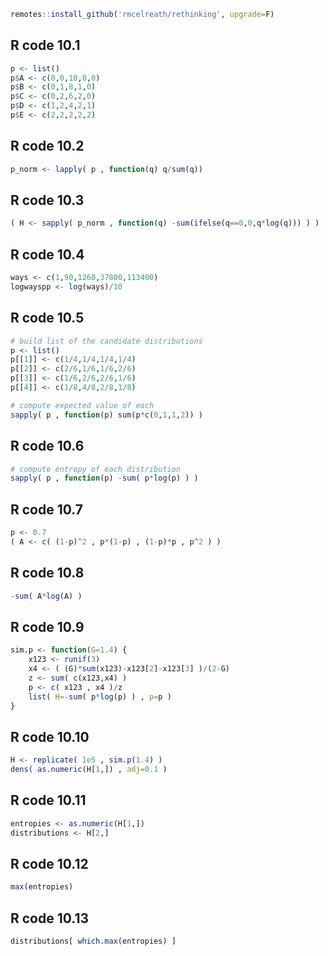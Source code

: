 
```r
remotes::install_github('rmcelreath/rethinking', upgrade=F)
```

## R code 10.1

```r
p <- list()
p$A <- c(0,0,10,0,0)
p$B <- c(0,1,8,1,0)
p$C <- c(0,2,6,2,0)
p$D <- c(1,2,4,2,1)
p$E <- c(2,2,2,2,2)
```

## R code 10.2

```r
p_norm <- lapply( p , function(q) q/sum(q))
```

## R code 10.3

```r
( H <- sapply( p_norm , function(q) -sum(ifelse(q==0,0,q*log(q))) ) )
```

## R code 10.4

```r
ways <- c(1,90,1260,37800,113400)
logwayspp <- log(ways)/10
```

## R code 10.5

```r
# build list of the candidate distributions
p <- list()
p[[1]] <- c(1/4,1/4,1/4,1/4)
p[[2]] <- c(2/6,1/6,1/6,2/6)
p[[3]] <- c(1/6,2/6,2/6,1/6)
p[[4]] <- c(1/8,4/8,2/8,1/8)

# compute expected value of each
sapply( p , function(p) sum(p*c(0,1,1,2)) )
```

## R code 10.6

```r
# compute entropy of each distribution
sapply( p , function(p) -sum( p*log(p) ) )
```

## R code 10.7

```r
p <- 0.7
( A <- c( (1-p)^2 , p*(1-p) , (1-p)*p , p^2 ) )
```

## R code 10.8

```r
-sum( A*log(A) )
```

## R code 10.9

```r
sim.p <- function(G=1.4) {
    x123 <- runif(3)
    x4 <- ( (G)*sum(x123)-x123[2]-x123[3] )/(2-G)
    z <- sum( c(x123,x4) )
    p <- c( x123 , x4 )/z
    list( H=-sum( p*log(p) ) , p=p )
}
```

## R code 10.10

```r
H <- replicate( 1e5 , sim.p(1.4) )
dens( as.numeric(H[1,]) , adj=0.1 )
```

## R code 10.11

```r
entropies <- as.numeric(H[1,])
distributions <- H[2,]
```

## R code 10.12

```r
max(entropies)
```

## R code 10.13

```r
distributions[ which.max(entropies) ]
```

